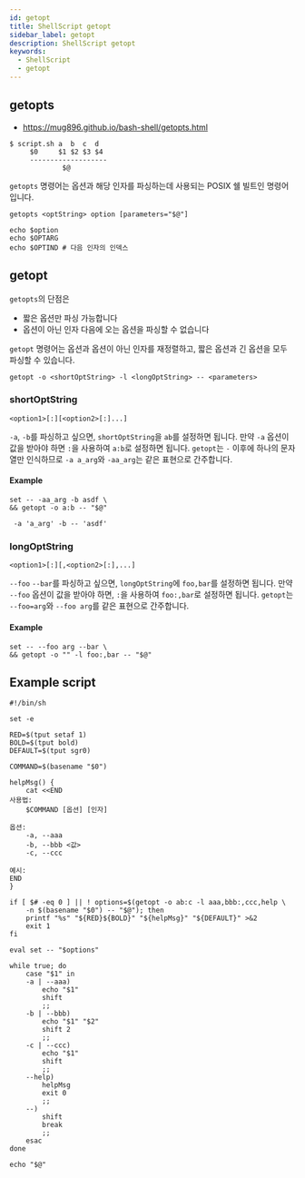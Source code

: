 ```yaml
---
id: getopt
title: ShellScript getopt
sidebar_label: getopt
description: ShellScript getopt
keywords:
  - ShellScript
  - getopt
---
```


## getopts

- https://mug896.github.io/bash-shell/getopts.html

```shell
$ script.sh a  b  c  d
     $0     $1 $2 $3 $4
     -------------------
             $@
```

`getopts` 명령어는 옵션과 해당 인자를 파싱하는데 사용되는 POSIX 쉘 빌트인 명령어입니다.

```shell
getopts <optString> option [parameters="$@"]
```

```shell
echo $option
echo $OPTARG
echo $OPTIND # 다음 인자의 인덱스
```

## getopt

`getopts`의 단점은

- 짧은 옵션만 파싱 가능합니다
- 옵션이 아닌 인자 다음에 오는 옵션을 파싱할 수 없습니다

`getopt` 명령어는 옵션과 옵션이 아닌 인자를 재정렬하고, 짧은 옵션과 긴 옵션을 모두 파싱할 수 있습니다.

```shell
getopt -o <shortOptString> -l <longOptString> -- <parameters>
```

### shortOptString

```shell
<option1>[:][<option2>[:]...]
```

`-a`, `-b`를 파싱하고 싶으면, `shortOptString`을 `ab`를 설정하면 됩니다. 만약 `-a` 옵션이 값을 받아야 하면 `:`을 사용하여 `a:b`로 설정하면 됩니다. `getopt`는 `-` 이후에 하나의 문자열만 인식하므로 `-a a_arg`와 `-aa_arg`는 같은 표현으로 간주합니다.

#### Example

```shell
set -- -aa_arg -b asdf \
&& getopt -o a:b -- "$@"
```

```shell
 -a 'a_arg' -b -- 'asdf'
```

### longOptString

```shell
<option1>[:][,<option2>[:],...]
```

`--foo` `--bar`를 파싱하고 싶으면, `longOptString`에 `foo,bar`를 설정하면 됩니다. 만약 `--foo` 옵션이 값을 받아야 하면, `:`을 사용하여 `foo:,bar`로 설정하면 됩니다. `getopt`는 `--foo=arg`와 `--foo arg`를 같은 표현으로 간주합니다.

#### Example

```shell
set -- --foo arg --bar \
&& getopt -o "" -l foo:,bar -- "$@"
```

## Example script

```shell
#!/bin/sh

set -e

RED=$(tput setaf 1)
BOLD=$(tput bold)
DEFAULT=$(tput sgr0)

COMMAND=$(basename "$0")

helpMsg() {
    cat <<END
사용법:
    $COMMAND [옵션] [인자]

옵션:
    -a, --aaa
    -b, --bbb <값>
    -c, --ccc

예시:
END
}

if [ $# -eq 0 ] || ! options=$(getopt -o ab:c -l aaa,bbb:,ccc,help \
    -n $(basename "$0") -- "$@"); then
    printf "%s" "${RED}${BOLD}" "${helpMsg}" "${DEFAULT}" >&2
    exit 1
fi

eval set -- "$options"

while true; do
    case "$1" in
    -a | --aaa)
        echo "$1"
        shift
        ;;
    -b | --bbb)
        echo "$1" "$2"
        shift 2
        ;;
    -c | --ccc)
        echo "$1"
        shift
        ;;
    --help)
        helpMsg
        exit 0
        ;;
    --)
        shift
        break
        ;;
    esac
done

echo "$@"
```
